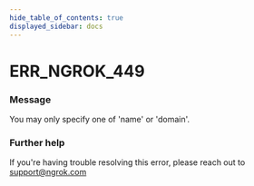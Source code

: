 ```yaml
---
hide_table_of_contents: true
displayed_sidebar: docs
---
```



# ERR_NGROK_449

### Message
You may only specify one of 'name' or 'domain'.

<ErrorDetails error='err_ngrok_449' />


### Further help
If you're having trouble resolving this error, please reach out to [support@ngrok.com](mailto:support@ngrok.com?subject=Help%20with%20ERR_NGROK_449)

